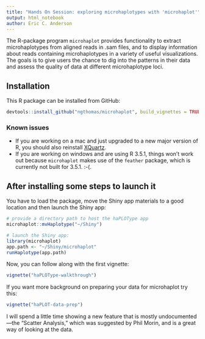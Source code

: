 ```yaml
---
title: "Hands On Session: exploring microhaplotypes with 'microhaplot'"
output: html_notebook
author: Eric C. Anderson
---
```



The R-package program `microhaplot` provides functionality to extract 
microhaplotypes from aligned reads in .sam files, and to display
information about reads containing microhaplotypes in a variety of 
useful visualizations.  The goals is to give users the chance to dig
into the patterns in their data and assess the quality of data at different
microhaplotype loci.

## Installation

This R package can be installed from GitHub:
```r
devtools::install_github("ngthomas/microhaplot", build_vignettes = TRUE)
```

### Known issues

* If you are working on a mac and just upgraded to a new major version of 
R, you should also reinstall [XQuartz](https://www.xquartz.org/). 
* If you are working on windows and are using R 3.5.1, things won't work
out because `microhaplot` makes use of the `feather` package, which is currently
not built for 3.5.1.  :-(.

## After installing some steps to launch it

You have to load the package, move the Shiny app materials to a good location
and then launch the Shiny app:
```r
# provide a directory path to host the haPLOType app
microhaplot::mvHaplotype("~/Shiny")

# launch the Shiny app:
library(microhaplot)
app.path <- "~/Shiny/microhaplot"
runHaplotype(app.path)

```


Now, you can follow along with the first vignette:
```r
vignette("haPLOType-walkthrough")
```

If you want more background on preparing your data for microhaplot try this:
```r
vignette("haPLOT-data-prep")
```


I will spend a little time showing a new feature that is mostly undocumented---the
"Scatter Analysis," which was suggested by Phil Morin, and is a great way of looking at 
the data.
